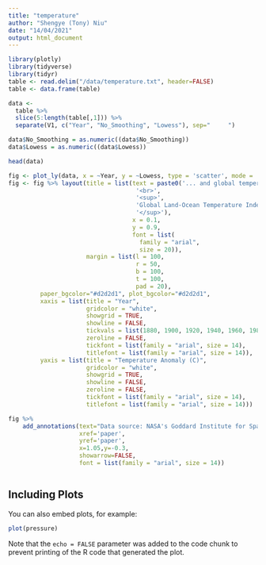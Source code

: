 ```yaml
---
title: "temperature"
author: "Shengye (Tony) Niu"
date: "14/04/2021"
output: html_document
---
```


```r
library(plotly)
library(tidyverse)
library(tidyr)
table <- read.delim("/data/temperature.txt", header=FALSE)
table <- data.frame(table)

data <- 
  table %>% 
  slice(5:length(table[,1])) %>% 
  separate(V1, c("Year", "No_Smoothing", "Lowess"), sep="     ")

data$No_Smoothing = as.numeric((data$No_Smoothing))
data$Lowess = as.numeric((data$Lowess))

head(data)

fig <- plot_ly(data, x = ~Year, y = ~Lowess, type = 'scatter', mode = 'lines', showlegend=TRUE, color = I("#EF476F"))
fig <- fig %>% layout(title = list(text = paste0('... and global temperatures continue to rise',
                                    '<br>',
                                    '<sup>',
                                    'Global Land-Ocean Temperature Index',
                                    '</sup>'), 
                                   x = 0.1,
                                   y = 0.9,
                                   font = list(
                                     family = "arial",
                                     size = 20)),
                      margin = list(l = 100,
                                    r = 50,
                                    b = 100,
                                    t = 100,
                                    pad = 20), 
         paper_bgcolor="#d2d2d1", plot_bgcolor="#d2d2d1",
         xaxis = list(title = "Year",
                      gridcolor = "white",
                      showgrid = TRUE,
                      showline = FALSE,
                      tickvals = list(1880, 1900, 1920, 1940, 1960, 1980, 2000, 2020),
                      zeroline = FALSE,
                      tickfont = list(family = "arial", size = 14),
                      titlefont = list(family = "arial", size = 14)),
         yaxis = list(title = "Temperature Anomaly (C)",
                      gridcolor = "white",
                      showgrid = TRUE,
                      showline = FALSE,
                      zeroline = FALSE,
                      tickfont = list(family = "arial", size = 14),
                      titlefont = list(family = "arial", size = 14))) 

fig %>% 
    add_annotations(text="Data source: NASA's Goddard Institute for Space Studies (GISS)", 
                    xref='paper',
                    yref='paper',
                    x=1.05,y=-0.3,
                    showarrow=FALSE, 
                    font = list(family = "arial", size = 14))

```



```r

























```

## Including Plots

You can also embed plots, for example:

```r
plot(pressure)
```

Note that the `echo = FALSE` parameter was added to the code chunk to prevent printing of the R code that generated the plot.

